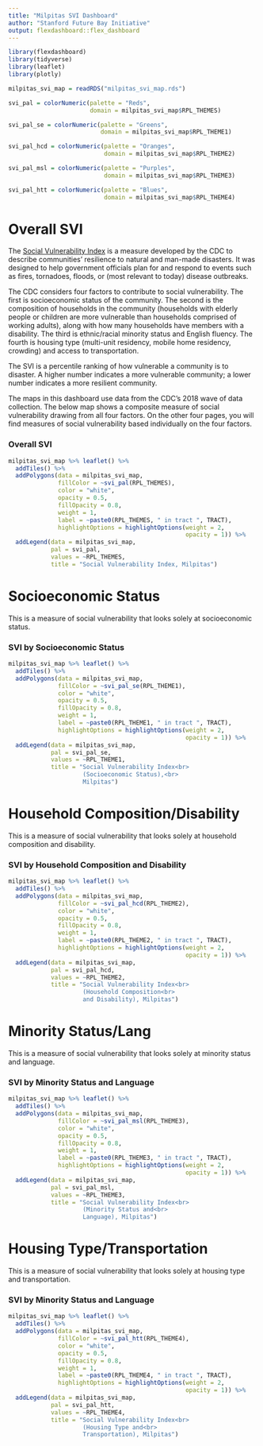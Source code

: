 ```yaml
---
title: "Milpitas SVI Dashboard"
author: "Stanford Future Bay Initiative"
output: flexdashboard::flex_dashboard
---
```


```r

library(flexdashboard)
library(tidyverse)
library(leaflet)
library(plotly)

milpitas_svi_map = readRDS("milpitas_svi_map.rds")

svi_pal = colorNumeric(palette = "Reds",
                       domain = milpitas_svi_map$RPL_THEMES)

svi_pal_se = colorNumeric(palette = "Greens",
                          domain = milpitas_svi_map$RPL_THEME1)

svi_pal_hcd = colorNumeric(palette = "Oranges",
                           domain = milpitas_svi_map$RPL_THEME2)

svi_pal_msl = colorNumeric(palette = "Purples",
                           domain = milpitas_svi_map$RPL_THEME3)

svi_pal_htt = colorNumeric(palette = "Blues",
                           domain = milpitas_svi_map$RPL_THEME4)

```

Overall SVI
=====================================

The [Social Vulnerability Index](https://www.atsdr.cdc.gov/placeandhealth/svi/index.html) is a measure developed by the CDC to describe communities' resilience to natural and man-made disasters. It was designed to help government officials plan for and respond to events such as fires, tornadoes, floods, or (most relevant to today) disease outbreaks.

The CDC considers four factors to contribute to social vulnerability. The first is socioeconomic status of the community. The second is the composition of households in the community (households with elderly people or children are more vulnerable than households comprised of working adults), along with how many households have members with a disability. The third is ethnic/racial minority status and English fluency. The fourth is housing type (multi-unit residency, mobile home residency, crowding) and access to transportation.

The SVI is a percentile ranking of how vulnerable a community is to disaster. A higher number indicates a more vulnerable community; a lower number indicates a more resilient community.

The maps in this dashboard use data from the CDC's 2018 wave of data collection. The below map shows a composite measure of social vulnerability drawing from all four factors. On the other four pages, you will find measures of social vulnerability based individually on the four factors.

### Overall SVI

```r

milpitas_svi_map %>% leaflet() %>%
  addTiles() %>%
  addPolygons(data = milpitas_svi_map,
              fillColor = ~svi_pal(RPL_THEMES),
              color = "white",
              opacity = 0.5,
              fillOpacity = 0.8,
              weight = 1,
              label = ~paste0(RPL_THEMES, " in tract ", TRACT),
              highlightOptions = highlightOptions(weight = 2,
                                                  opacity = 1)) %>%
  addLegend(data = milpitas_svi_map,
            pal = svi_pal,
            values = ~RPL_THEMES,
            title = "Social Vulnerability Index, Milpitas")

```

Socioeconomic Status
=====================================

This is a measure of social vulnerability that looks solely at socioeconomic status.

### SVI by Socioeconomic Status

```r

milpitas_svi_map %>% leaflet() %>%
  addTiles() %>%
  addPolygons(data = milpitas_svi_map,
              fillColor = ~svi_pal_se(RPL_THEME1),
              color = "white",
              opacity = 0.5,
              fillOpacity = 0.8,
              weight = 1,
              label = ~paste0(RPL_THEME1, " in tract ", TRACT),
              highlightOptions = highlightOptions(weight = 2,
                                                  opacity = 1)) %>%
  addLegend(data = milpitas_svi_map,
            pal = svi_pal_se,
            values = ~RPL_THEME1,
            title = "Social Vulnerability Index<br>
                     (Socioeconomic Status),<br>
                     Milpitas")

```

Household Composition/Disability
=====================================

This is a measure of social vulnerability that looks solely at household composition and disability.

### SVI by Household Composition and Disability

```r

milpitas_svi_map %>% leaflet() %>%
  addTiles() %>%
  addPolygons(data = milpitas_svi_map,
              fillColor = ~svi_pal_hcd(RPL_THEME2),
              color = "white",
              opacity = 0.5,
              fillOpacity = 0.8,
              weight = 1,
              label = ~paste0(RPL_THEME2, " in tract ", TRACT),
              highlightOptions = highlightOptions(weight = 2,
                                                  opacity = 1)) %>%
  addLegend(data = milpitas_svi_map,
            pal = svi_pal_hcd,
            values = ~RPL_THEME2,
            title = "Social Vulnerability Index<br>
                     (Household Composition<br>
                     and Disability), Milpitas")

```

Minority Status/Lang
=====================================

This is a measure of social vulnerability that looks solely at minority status and language.

### SVI by Minority Status and Language

```r

milpitas_svi_map %>% leaflet() %>%
  addTiles() %>%
  addPolygons(data = milpitas_svi_map,
              fillColor = ~svi_pal_msl(RPL_THEME3),
              color = "white",
              opacity = 0.5,
              fillOpacity = 0.8,
              weight = 1,
              label = ~paste0(RPL_THEME3, " in tract ", TRACT),
              highlightOptions = highlightOptions(weight = 2,
                                                  opacity = 1)) %>%
  addLegend(data = milpitas_svi_map,
            pal = svi_pal_msl,
            values = ~RPL_THEME3,
            title = "Social Vulnerability Index<br>
                     (Minority Status and<br>
                     Language), Milpitas")

```

Housing Type/Transportation
=====================================

This is a measure of social vulnerability that looks solely at housing type and transportation.

### SVI by Minority Status and Language

```r

milpitas_svi_map %>% leaflet() %>%
  addTiles() %>%
  addPolygons(data = milpitas_svi_map,
              fillColor = ~svi_pal_htt(RPL_THEME4),
              color = "white",
              opacity = 0.5,
              fillOpacity = 0.8,
              weight = 1,
              label = ~paste0(RPL_THEME4, " in tract ", TRACT),
              highlightOptions = highlightOptions(weight = 2,
                                                  opacity = 1)) %>%
  addLegend(data = milpitas_svi_map,
            pal = svi_pal_htt,
            values = ~RPL_THEME4,
            title = "Social Vulnerability Index<br>
                     (Housing Type and<br>
                     Transportation), Milpitas")

```




